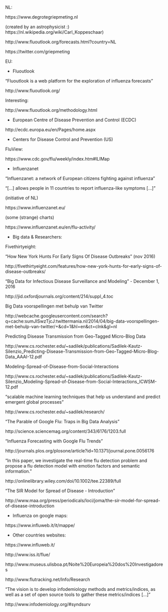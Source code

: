 

NL:

https://www.degrotegriepmeting.nl 

(created by an astrophysicist :) https://nl.wikipedia.org/wiki/Carl_Koppeschaar)

http://www.fluoutlook.org/forecasts.html?country=NL

https://twitter.com/griepmeting


EU:

- Fluoutlook

"Fluoutlook is a web platform for the exploration of influenza forecasts"

http://www.fluoutlook.org/

Interesting:

http://www.fluoutlook.org/methodology.html

- European Centre of Disease Prevention and Control (ECDC)

http://ecdc.europa.eu/en/Pages/home.aspx


- Centers for Disease Control and Prevention (US) 

FluView:

https://www.cdc.gov/flu/weekly/index.htm#ILIMap



- Influenzanet

"Influenzanet: a network of European citizens fighting against influenza"

"[...] allows people in 11 countries to report influenza-like symptoms [...]"

(initiative of NL)

https://www.influenzanet.eu/
 
(some (strange) charts)

https://www.influenzanet.eu/en/flu-activity/



- Big data & Researchers:

Fivethirtyeight: 

"How New York Hunts For Early Signs Of Disease Outbreaks" (nov 2016)

http://fivethirtyeight.com/features/how-new-york-hunts-for-early-signs-of-disease-outbreaks/


"Big Data for Infectious Disease Surveillance and Modeling" - December 1, 2016

http://jid.oxfordjournals.org/content/214/suppl_4.toc

Big Data voorspellingen met behulp van Twitter

http://webcache.googleusercontent.com/search?q=cache:sumJISwzTjcJ:twittermania.nl/2014/04/big-data-voorspellingen-met-behulp-van-twitter/+&cd=1&hl=en&ct=clnk&gl=nl

Predicting Disease Transmission from Geo-Tagged Micro-Blog Data

http://www.cs.rochester.edu/~sadilek/publications/Sadilek-Kautz-Silenzio_Predicting-Disease-Transmission-from-Geo-Tagged-Micro-Blog-Data_AAAI-12.pdf

Modeling-Spread-of-Disease-from-Social-Interactions

http://www.cs.rochester.edu/~sadilek/publications/Sadilek-Kautz-Silenzio_Modeling-Spread-of-Disease-from-Social-Interactions_ICWSM-12.pdf 

"scalable machine learning techniques that help us understand and predict emergent global processes"

http://www.cs.rochester.edu/~sadilek/research/


"The Parable of Google Flu: Traps in Big Data Analysis"

http://science.sciencemag.org/content/343/6176/1203.full 

"Influenza Forecasting with Google Flu Trends"

http://journals.plos.org/plosone/article?id=10.1371/journal.pone.0056176


"In this paper, we investigate the real-time flu detection problem and propose a flu detection model with emotion factors and semantic information."

http://onlinelibrary.wiley.com/doi/10.1002/tee.22389/full


"The SIR Model for Spread of Disease - Introduction"

http://www.maa.org/press/periodicals/loci/joma/the-sir-model-for-spread-of-disease-introduction




- Influenza on google maps:

https://www.influweb.it/it/mappe/



- Other countries websites:

https://www.influweb.it/

http://www.iss.it/flue/

http://www.museus.ulisboa.pt/Noite%20Europeia%20dos%20Investigadores

http://www.flutracking.net/Info/Research


"The vision is to develop infodemiology methods and metrics/indices, as well as a set of open source tools to gather these metrics/indices [...]"

http://www.infodemiology.org/#syndsurv

